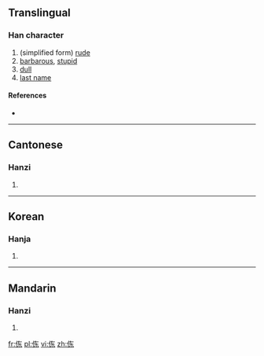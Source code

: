 ==Translingual==

===Han character===
{{Han char|rn=9|rad=人|as=05|sn=7|four=|canj=人大木 (OKD)|ids=⿰[[亻]][[东]]}}

# (simplified form) [[rude]]
# [[barbarous]], [[stupid]]
# [[dull]]
# [[last name]]

====References====
* {{Han ref|kx=0100.021|uh=3448|ud=13384}}

----

==Cantonese==

===Hanzi===
{{yue-hanzi|jyut=[[dung1]]|y=dung1}}

# {{defn|lang=yue|sort=人05}}

----

==Korean==

===Hanja===
{{ko-hanja|hangeul=동|rv=dong|mr=tong|y=tong|eumhun=어리석다|ehrv=eoriseokda|ehmr=ŏrisŏkta|ehy=elisekta}}

# {{defn|lang=ko|sort=人05}}

----

==Mandarin==

===Hanzi===
{{cmn-hanzi|pin=[[dòng]] ([[dong4]])|wg=tung<sup>4</sup>}}

# {{defn|lang=cmn|sort=人05}}

[[fr:㑈]]
[[pl:㑈]]
[[vi:㑈]]
[[zh:㑈]]